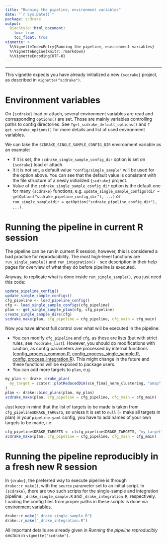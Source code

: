 ```yaml
---
title: "Running the pipeline, environment variables"
date: "`r Sys.Date()`"
package: scdrake
output:
  BiocStyle::html_document:
    toc: true
    toc_float: true
vignette: >
  %\VignetteIndexEntry{Running the pipeline, environment variables}
  %\VignetteEngine{knitr::rmarkdown}
  %\VignetteEncoding{UTF-8}  
---
```


<script>
$(document).ready(function(){
  $('[data-toggle="tooltip"]').tooltip(); 
});
</script>

***

This vignette expects you have already initialized a new `{scdrake}` project, as described in `vignette("scdrake")`.

# Environment variables

On `{scdrake}` load or
<a data-toggle="tooltip" title="(i.e. when you call some function from a package, e.g. `drake::run_single_sample()`)">attach</a>,
several environment variables are read and corresponding `options()` are set. Those are mainly variables controlling
paths to config directories. See `?get_scdrake_default_options()` and `?get_scdrake_options()` for more details and
list of used environment variables.

We can take the `SCDRAKE_SINGLE_SAMPLE_CONFIG_DIR` environment variable as an example:

- If it is set, the `scdrake_single_sample_config_dir` option is set on `{scdrake}` load or attach.
- It it is not set, a default value `"config/single_sample"` will be used for the option above.
  You can see that the default value is consistent with the file structure of a newly initialized `{scdrake}` project.
- Value of the `scdrake_single_sample_config_dir` option is the default one for many `{scdrake}` functions, e.g.
  `update_single_sample_configs(dir = getOption("scdrake_pipeline_config_dir"), ...)` or
  `run_single_sample(dir = getOption("scdrake_pipeline_config_dir"), ...)`.

# Running the pipeline in current R session

The pipeline can be run in current R session, however, this is considered a bad practice for reproducibility.
The most high-level functions are `run_single_sample()` and `run_integration()` - see description in their help pages
for overview of what they do before pipeline is executed.

Anyway, to replicate what is done inside `run_single_sample()`, you just need this code:

```r
update_pipeline_config()
update_single_sample_configs()
cfg_pipeline <- load_pipeline_config()
cfg <- load_single_sample_configs(cfg_pipeline)
plan <- get_single_sample_plan(cfg, cfg_pipeline)
create_single_sample_dirs(cfg)
scdrake_make(plan, cfg_pipeline = cfg_pipeline, cfg_main = cfg_main)
```

Now you have almost full control over what will be executed in the pipeline:

- You can modify `cfg_pipeline` and `cfg`, as these are lists (but with strict rules, see `?scdrake_list`).
  However, you should do modifications with caution, as config parameters are processed by internal functions
  ([config_process_common.R](https://github.com/bioinfocz/scdrake/tree/main/R/config_process_common.R),
  [config_process_single_sample.R](https://github.com/bioinfocz/scdrake/tree/main/R/config_process_single_sample.R),
  [config_process_integration.R](https://github.com/bioinfocz/scdrake/tree/main/R/config_process_integration.R)).
  This might change in the future and these functions will be exposed to package users.
- You can add more targets to `plan`, e.g.

```r
my_plan <- drake::drake_plan(
  my_target = scater::plotReducedDim(sce_final_norm_clustering, "umap", colour_by = "total")
)
plan <- drake::bind_plans(plan, my_plan)
scdrake_make(plan, cfg_pipeline = cfg_pipeline, cfg_main = cfg_main)
```

Just keep in mind that the list of targets to be made is taken from `cfg_pipeline$DRAKE_TARGETS`, so unless
it is set to `null` (= make all targets in plan) in your `pipeline.yaml` config,
you have to add names of your own targets to be made, i.e.

```r
cfg_pipeline$DRAKE_TARGETS <- c(cfg_pipeline$DRAKE_TARGETS, "my_target")
scdrake_make(plan, cfg_pipeline = cfg_pipeline, cfg_main = cfg_main)
```

# Running the pipeline reproducibly in a fresh new R session

In `{drake}`, the preferred way to execute pipeline is through `drake::r_make()`, with the `source` parameter set
to an initial script. In `{scdrake}`, there are two such scripts for the single-sample and integration pipeline:
`_drake_single_sample.R` and `_drake_integration.R`, respectively. Loading the config files from proper paths in these
scripts is done via [environment variables](#environment-variables).

```r
drake::r_make("_drake_single_sample.R")
drake::r_make("_drake_integration.R")
```

All important details are already given in *Running the pipeline reproducibly* section in `vignette("scdrake")`.
